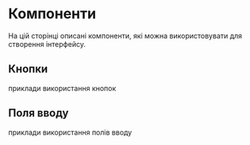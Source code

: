 
# Компоненти

На цій сторінці описані компоненти, які можна використовувати для створення інтерфейсу.

## Кнопки

приклади використання кнопок

<ButtonsExample />

## Поля вводу

приклади використання полів вводу

<FormFieldsExample />
